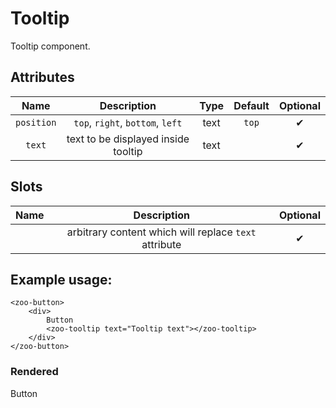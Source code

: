 
<Meta title="Docs/Tooltip"/>

# Tooltip

Tooltip component.

## Attributes
|     **Name**    |           **Description**                                          | **Type** | **Default** | **Optional** | 
| :-------------: | :-----------------------------------------------------------------:|:--------:|:-----------:|:-----------:|
| `position`      | `top`, `right`, `bottom`, `left`                                   | text     | `top`       |   ✔
| `text`          | text to be displayed inside tooltip                                | text     |             |   ✔

## Slots
|      **Name**    |           **Description**          | **Optional** | 
| :--------------: | :---------------------------------:|:-----------:|
|                  | arbitrary content which will replace `text` attribute| ✔

## Example usage:
```
<zoo-button>
	<div>
		Button
		<zoo-tooltip text="Tooltip text"></zoo-tooltip>
	</div>
</zoo-button>
```
### Rendered
<zoo-button>
	<div>
		Button
		<zoo-tooltip text="Tooltip text"></zoo-tooltip>
	</div>
</zoo-button>